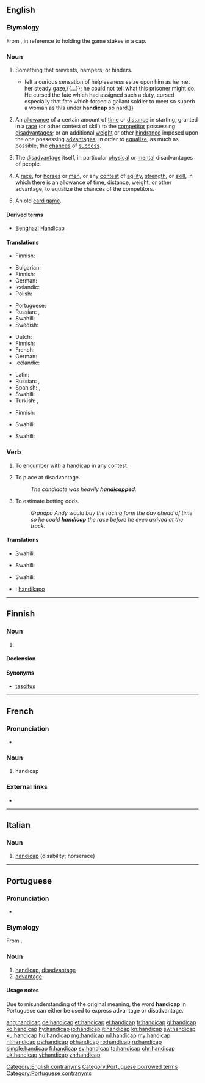 ==English==

===Etymology===
From {{term|hand||lang=en}} {{term|in|lang=en}} {{term|cap||lang=en}}, in reference to holding the game stakes in a cap.

===Noun===
{{en-noun}}

# Something that prevents, hampers, or hinders.
#: {{ux|en|Age is often a '''handicap'''.}}
#*{{quote-book|year=1910|author={{w|Emerson Hough}}
|title=[http://www.gutenberg.org/ebooks/11593 The Purchase Price]|chapter=1
|passage=Captain Edward Carlisle{{...}}felt a curious sensation of helplessness seize upon him as he met her steady gaze,{{...}}; he could not tell what this prisoner might do. He cursed the fate which had assigned such a duty, cursed especially that fate which forced a gallant soldier to meet so superb a woman as this under '''handicap''' so hard.}}
# An [[allowance]] of a certain amount of [[time]] or [[distance]] in starting, granted in a [[race]] (or other contest of skill) to the [[competitor]] possessing [[disadvantage]]s; or an additional [[weight]] or other [[hindrance]] imposed upon the one possessing [[advantage]]s, in order to [[equalize]], as much as possible, the [[chances]] of [[success]].
#: {{ux|en|The older boy won, even though his opponent had been granted a '''handicap''' of five meters.}}
#: {{ux|en|A '''handicap''' in chess often involves removal of the queen's rook.}}
# {{label|en|sometimes considered offensive}} The [[disadvantage]] itself, in particular [[physical]] or [[mental]] disadvantages of people.
# A [[race]], for [[horses]] or [[men]], or any [[contest]] of [[agility]], [[strength]], or [[skill]], in which there is an allowance of time, distance, weight, or other advantage, to equalize the chances of the competitors.
# {{label|en|obsolete|card game}} An old [[card game]].
#: {{rfquotek|Samuel Pepys}}

====Derived terms====
* [[Benghazi Handicap]]

====Translations====
{{trans-top|something that prevents, hampers, or hinders}}
* Finnish: {{t+|fi|haitta}}
{{trans-mid}}
{{trans-bottom}}

{{trans-top|allowance granted in a race to the competitor}}
* Bulgarian: {{t+|bg|аванс|m|tr=aváns}}
* Finnish: {{t|fi|tasoitus}}
* German: {{t+|de|Vorsprung|m}}
* Icelandic: {{t+|is|forgjöf|f}}
* Polish: {{t+|pl|fory}}
{{trans-mid}}
* Portuguese: {{t+|pt|vantagem}}
* Russian: {{t+|ru|фора|f|tr=fóra}}, {{t+|ru|гандикап|m|tr=gandikáp}}
* Swahili: {{t+|sw|kilema}}
* Swedish: {{t+|sv|försprång}}
{{trans-bottom}}

{{trans-top|disadvantage, in particular physical or mental disadvantages of people}}
* Dutch: {{t+|nl|handicap|m}}
* Finnish: {{t+|fi|vamma}}
* French: {{t+|fr|handicap|m}}
* German: {{t+|de|Behinderung|m}}
* Icelandic: {{t+|is|fötlun|f}}
{{trans-mid}}
* Latin: {{t|la|impedimentum|n}}
* Russian: {{t+|ru|недостаток|m|tr=n'edostátok}}, {{t+|ru|увечье|n|tr=uv'éčje}}
* Spanish: {{t|es|minusvalía|f}}, {{t|es|discapacidad|f}}
* Swahili: {{t+|sw|kilema}}
* Turkish: {{t+|tr|engel}}, {{t+|tr|özür}}
{{trans-bottom}}

{{trans-top|race}}
* Finnish: {{t|fi|tasoituskilpailu}}
{{trans-mid}}
* Swahili: {{t+|sw|kilema}}
{{trans-bottom}}

{{trans-top|card game}}
* Swahili: {{t+|sw|kilema}}
{{trans-mid}}
{{trans-bottom}}

===Verb===
{{en-verb|handicap|p|ed}}

# {{context|transitive|lang=en}} To [[encumber]] with a handicap in any contest.
# {{context|transitive|by extension|lang=en}} To place at disadvantage.
#: ''The candidate was heavily '''handicapped'''.''
# To estimate betting odds.
#: ''Grandpa Andy would buy the racing form the day ahead of time so he could '''handicap''' the race before he even arrived at the track.''

====Translations====
{{trans-top|to encumber}}
* Swahili: {{t+|sw|kilema}}
{{trans-mid}}
{{trans-bottom}}

{{trans-top|to place at disadvantage}}
* Swahili: {{t+|sw|kilema}}
{{trans-mid}}
{{trans-bottom}}

{{trans-top|to estimate betting odds}}
* Swahili: {{t+|sw|kilema}}
{{trans-mid}}
{{trans-bottom}}

{{checktrans-top}}
* {{ttbc|io}}: [[handikapo]]
{{trans-mid}}
{{trans-bottom}}

[[Category:English contranyms]]

----

==Finnish==

===Noun===
{{fi-noun}}

# {{context|anglicism|lang=fi}} {{l|en|handicap}} {{gloss|allowance}}

====Declension====
{{fi-decl-risti|handicap|||a|i=0}}
{{fi-decl-risti|handicap|||ä|i=0}}

====Synonyms====
* [[tasoitus]]

----

==French==

===Pronunciation===
* {{IPA|/ɑ̃.di.kap/|lang=fr}}

===Noun===
{{fr-noun|m}}

# handicap

===External links===
* {{R:TLFi}}

----

==Italian==

===Noun===
{{head|it|noun|g=m|invariable}}

# [[#English|handicap]] (disability; horserace)

----

==Portuguese==

===Pronunciation===
* {{hyphenation|han|di|cap|lang=pt}}

===Etymology===
From {{etyl|en|pt}} {{term|handicap|lang=en}}.

===Noun===
{{pt-noun|m|-}}

# [[handicap]], [[disadvantage]]
# [[advantage]]

====Usage notes====
Due to misunderstanding of the original meaning, the word '''handicap''' in Portuguese can either be used to express advantage or disadvantage.

[[Category:Portuguese borrowed terms]]
[[Category:Portuguese contranyms]]

[[ang:handicap]]
[[de:handicap]]
[[et:handicap]]
[[el:handicap]]
[[fr:handicap]]
[[gl:handicap]]
[[ko:handicap]]
[[hy:handicap]]
[[io:handicap]]
[[it:handicap]]
[[kn:handicap]]
[[sw:handicap]]
[[ku:handicap]]
[[hu:handicap]]
[[mg:handicap]]
[[ml:handicap]]
[[my:handicap]]
[[nl:handicap]]
[[ps:handicap]]
[[pl:handicap]]
[[ro:handicap]]
[[ru:handicap]]
[[simple:handicap]]
[[fi:handicap]]
[[sv:handicap]]
[[ta:handicap]]
[[chr:handicap]]
[[uk:handicap]]
[[vi:handicap]]
[[zh:handicap]]